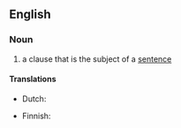 {{also|subject-clause}}
==English==

===Noun===
{{examples-right|"The cat with no tail" in "The cat with no tail ran across the road."}}
{{en-noun}}

# {{lb|en|grammar}} a clause that is the subject of a [[sentence]]

====Translations====
{{trans-top|clause which is the subject}}
* Dutch: {{t+|nl|onderwerpszin|m}}
{{trans-mid}}
* Finnish: {{t|fi|subjektiosa}}
{{trans-bottom}}